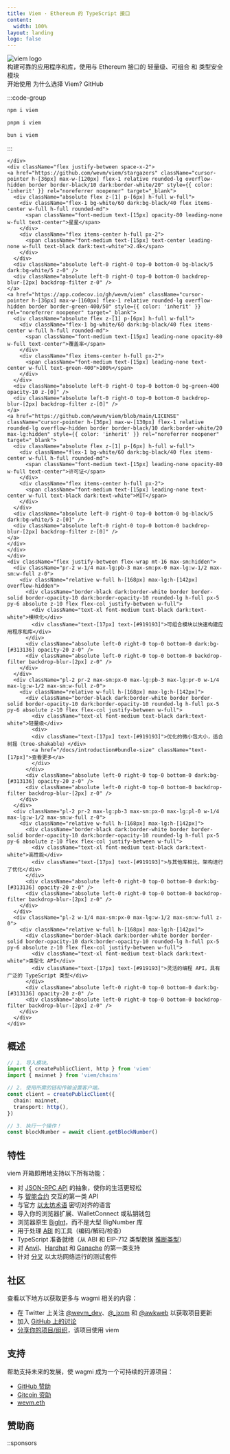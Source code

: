 ```yaml
---
title: Viem · Ethereum 的 TypeScript 接口
content:
  width: 100%
layout: landing
logo: false
---
```



<div className="absolute max-w-[1120px] mx-auto w-full top-20 bottom-0 bg-[url('/colosseum-light.svg')] dark:bg-[url('/colosseum.svg')] bg-no-repeat max-sm:w-[200%] max-sm:-left-[200px] max-sm:hidden" />

<div className="max-w-[1120px] mx-auto vp-doc relative px-[24px] mb-[96px] mt-[32px] md:px-0 md:mb-[64px]">
  <div className="pt-[48px] max-sm:pt-0">
    <div className="max-sm:px-0 flex justify-between z-0 max-md:justify-center">
      <div className="space-y-8 max-w-[400px] flex flex-col items-start max-md:items-center">
        <img className="h-[72px] dark:invert-[1] max-sm:h-[60px]" src="/logo-light-hug.svg" alt="viem logo" />
        <div className="font-regular text-[21px] max-sm:text-[18px] text-[#919193] max-md:text-center">构建可靠的应用程序和库，使用与 Ethereum 接口的 <span className="text-black dark:text-white">轻量级</span>、<span className="text-black dark:text-white">可组合</span> 和 <span className="text-black dark:text-white">类型安全</span> 模块</div>
        <div className="flex justify-center space-x-2">
          <HomePage.Button href="/docs/getting-started" variant="accent">开始使用</HomePage.Button>
          <HomePage.Button href="/docs/introduction">为什么选择 Viem?</HomePage.Button>
          <HomePage.Button href="https://github.com/lbc-team/viem">GitHub</HomePage.Button>
        </div>
      </div>
      <div className="flex flex-col justify-between w-[440px] space-y-10 max-lg:w-[300px] max-md:hidden">
        <div id="home-install" className="h-full">

  :::code-group

  ```bash [npm]
  npm i viem
  ```

  ```bash [pnpm]
  pnpm i viem
  ```

  ```bash [bun]
  bun i viem
  ```

  :::

    </div>
    <div className="flex justify-between space-x-2">
    <a href="https://github.com/wevm/viem/stargazers" className="cursor-pointer h-[36px] max-w-[120px] flex-1 relative rounded-lg overflow-hidden border border-black/10 dark:border-white/20" style={{ color: 'inherit' }} rel="noreferrer noopener" target="_blank">
      <div className="absolute flex z-[1] p-[6px] h-full w-full">
        <div className="flex-1 bg-white/60 dark:bg-black/40 flex items-center w-full h-full rounded-md">
          <span className="font-medium text-[15px] opacity-80 leading-none w-full text-center">星星</span>
        </div>
        <div className="flex items-center h-full px-2">
          <span className="font-medium text-[15px] text-center leading-none w-full text-black dark:text-white">2.4k</span>
        </div>
      </div>
      <div className="absolute left-0 right-0 top-0 bottom-0 bg-black/5 dark:bg-white/5 z-0" />
      <div className="absolute left-0 right-0 top-0 bottom-0 backdrop-blur-[2px] backdrop-filter z-0" />
    </a>
    <a href="https://app.codecov.io/gh/wevm/viem" className="cursor-pointer h-[36px] max-w-[160px] flex-1 relative rounded-lg overflow-hidden border border-green-400/50" style={{ color: 'inherit' }} rel="noreferrer noopener" target="_blank">
      <div className="absolute flex z-[1] p-[6px] h-full w-full">
        <div className="flex-1 bg-white/60 dark:bg-black/40 flex items-center w-full h-full rounded-md">
          <span className="font-medium text-[15px] leading-none opacity-80 w-full text-center">覆盖率</span>
        </div>
        <div className="flex items-center h-full px-2">
          <span className="font-medium text-[15px] leading-none text-center w-full text-green-400">100%</span>
        </div>
      </div>
      <div className="absolute left-0 right-0 top-0 bottom-0 bg-green-400 opacity-10 z-[0]" />
      <div className="absolute left-0 right-0 top-0 bottom-0 backdrop-blur-[2px] backdrop-filter z-[0]" />
    </a>
    <a href="https://github.com/wevm/viem/blob/main/LICENSE" className="cursor-pointer h-[36px] max-w-[130px] flex-1 relative rounded-lg overflow-hidden border border-black/10 dark:border-white/20 max-lg:hidden" style={{ color: 'inherit' }} rel="noreferrer noopener" target="_blank">
      <div className="absolute flex z-[1] p-[6px] h-full w-full">
        <div className="flex-1 bg-white/60 dark:bg-black/40 flex items-center w-full h-full rounded-md">
          <span className="font-medium text-[15px] leading-none opacity-80 w-full text-center">许可证</span>
        </div>
        <div className="flex items-center h-full px-2">
          <span className="font-medium text-[15px] leading-none text-center w-full text-black dark:text-white">MIT</span>
        </div>
      </div>
      <div className="absolute left-0 right-0 top-0 bottom-0 bg-black/5 dark:bg-white/5 z-[0]" />
      <div className="absolute left-0 right-0 top-0 bottom-0 backdrop-blur-[2px] backdrop-filter z-[0]" />
    </a>
    </div>
    </div>
    </div>
    <div className="flex justify-between flex-wrap mt-16 max-sm:hidden">
      <div className="pr-2 w-1/4 max-lg:pb-3 max-sm:px-0 max-lg:w-1/2 max-sm:w-full z-0">
        <div className="relative w-full h-[168px] max-lg:h-[142px] overflow-hidden">
          <div className="border-black dark:border-white border border-solid border-opacity-10 dark:border-opacity-10 rounded-lg h-full px-5 py-6 absolute z-10 flex flex-col justify-between w-full">
            <div className="text-xl font-medium text-black dark:text-white">模块化</div>
            <div className="text-[17px] text-[#919193]">可组合模块以快速构建应用程序和库</div>
          </div>
          <div className="absolute left-0 right-0 top-0 bottom-0 dark:bg-[#313136] opacity-20 z-0" />
          <div className="absolute left-0 right-0 top-0 bottom-0 backdrop-filter backdrop-blur-[2px] z-0" />
        </div>
      </div>
      <div className="pl-2 pr-2 max-sm:px-0 max-lg:pb-3 max-lg:pr-0 w-1/4 max-lg:w-1/2 max-sm:w-full z-0">
        <div className="relative w-full h-[168px] max-lg:h-[142px]">
          <div className="border-black dark:border-white border border-solid border-opacity-10 dark:border-opacity-10 rounded-lg h-full px-5 py-6 absolute z-10 flex flex-col justify-between w-full">
            <div className="text-xl font-medium text-black dark:text-white">轻量级</div>
            <div>
            <div className="text-[17px] text-[#919193]">优化的微小包大小，适合树摇（tree-shakable）</div>
            <a href="/docs/introduction#bundle-size" className="text-[17px]">查看更多</a>
            </div>
          </div>
          <div className="absolute left-0 right-0 top-0 bottom-0 dark:bg-[#313136] opacity-20 z-0" />
          <div className="absolute left-0 right-0 top-0 bottom-0 backdrop-filter backdrop-blur-[2px] z-0" />
        </div>
      </div>
      <div className="pl-2 pr-2 max-lg:pb-3 max-sm:px-0 max-lg:pl-0 w-1/4 max-lg:w-1/2 max-sm:w-full z-0">
        <div className="relative w-full h-[168px] max-lg:h-[142px]">
          <div className="border-black dark:border-white border border-solid border-opacity-10 dark:border-opacity-10 rounded-lg h-full px-5 py-6 absolute z-10 flex flex-col justify-between w-full">
            <div className="text-xl font-medium text-black dark:text-white">高性能</div>
            <div className="text-[17px] text-[#919193]">与其他库相比，架构进行了优化</div>
          </div>
          <div className="absolute left-0 right-0 top-0 bottom-0 dark:bg-[#313136] opacity-20 z-0" />
          <div className="absolute left-0 right-0 top-0 bottom-0 backdrop-filter backdrop-blur-[2px] z-0" />
        </div>
      </div>
      <div className="pl-2 w-1/4 max-sm:px-0 max-lg:w-1/2 max-sm:w-full z-0">
        <div className="relative w-full h-[168px] max-lg:h-[142px]">
          <div className="border-black dark:border-white border border-solid border-opacity-10 dark:border-opacity-10 rounded-lg h-full px-5 py-6 absolute z-10 flex flex-col justify-between w-full">
            <div className="text-xl font-medium text-black dark:text-white">类型化 API</div>
            <div className="text-[17px] text-[#919193]">灵活的编程 API，具有广泛的 TypeScript 类型</div>
          </div>
          <div className="absolute left-0 right-0 top-0 bottom-0 dark:bg-[#313136] opacity-20 z-0" />
          <div className="absolute left-0 right-0 top-0 bottom-0 backdrop-filter backdrop-blur-[2px] z-0" />
        </div>
      </div>
    </div>
  </div>
</div>

<article className="vocs_Content max-w-3xl mt-[-80px] mx-auto">

#
# 概述

```ts twoslash
// 1. 导入模块。
import { createPublicClient, http } from 'viem'
import { mainnet } from 'viem/chains'

// 2. 使用所需的链和传输设置客户端。
const client = createPublicClient({
  chain: mainnet,
  transport: http(),
})

// 3. 执行一个操作！
const blockNumber = await client.getBlockNumber()
```

# 特性

viem 开箱即用地支持以下所有功能：

- 对 [JSON-RPC API](https://ethereum.org/en/developers/docs/apis/json-rpc/) 的抽象，使你的生活更轻松
- 与 [智能合约](https://ethereum.org/en/glossary/#smart-contract) 交互的第一类 API
- 与官方 [以太坊术语](https://ethereum.org/en/glossary/) 密切对齐的语言
- 导入你的浏览器扩展、WalletConnect 或私钥钱包
- 浏览器原生 [BigInt](https://developer.mozilla.org/en-US/docs/Web/JavaScript/Reference/Global_Objects/BigInt)，而不是大型 BigNumber 库
- 用于处理 [ABI](https://ethereum.org/en/glossary/#abi) 的工具（编码/解码/检查）
- TypeScript 准备就绪（从 ABI 和 EIP-712 类型数据 [推断类型](/docs/typescript)）
- 对 [Anvil](https://book.getfoundry.sh/)、[Hardhat](https://hardhat.org/) 和 [Ganache](https://trufflesuite.com/ganache/) 的第一类支持
- 针对 [分叉](https://ethereum.org/en/glossary/#fork) 以太坊网络运行的测试套件

# 社区

查看以下地方以获取更多与 wagmi 相关的内容：

- 在 Twitter 上关注 [@wevm_dev](https://twitter.com/wevm_dev)、[@_jxom](https://twitter.com/_jxom) 和 [@awkweb](https://twitter.com/awkweb) 以获取项目更新
- 加入 [GitHub 上的讨论](https://github.com/wevm/viem/discussions)
- [分享你的项目/组织](https://github.com/wevm/viem/discussions/104)，该项目使用 viem

# 支持

帮助支持未来的发展，使 wagmi 成为一个可持续的开源项目：

- [GitHub 赞助](https://github.com/sponsors/wevm?metadata_campaign=docs_support)
- [Gitcoin 资助](https://wagmi.sh/gitcoin)
- [wevm.eth](https://etherscan.io/enslookup-search?search=wevm.eth)

# 赞助商

::sponsors

</article>